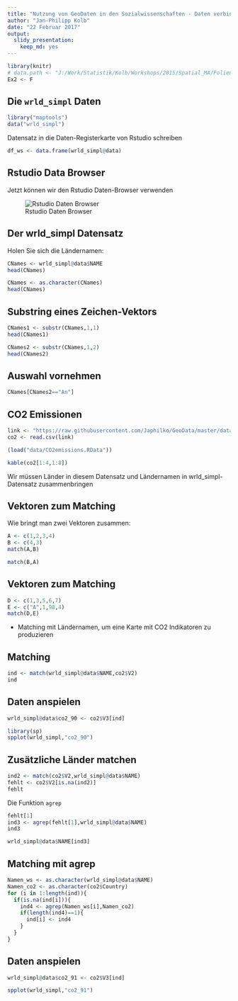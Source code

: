 ```yaml
---
title: "Nutzung von GeoDaten in den Sozialwissenschaften - Daten verbinden"
author: "Jan-Philipp Kolb"
date: "22 Februar 2017"
output: 
  slidy_presentation: 
    keep_md: yes
---
```



```r
library(knitr)
# data.path <- "J:/Work/Statistik/Kolb/Workshops/2015/Spatial_MA/Folien/dataImport/data"
Ex2 <- F
```


## Die `wrld_simpl` Daten 

```r
library("maptools")
data("wrld_simpl")
```

Datensatz in die Daten-Registerkarte von Rstudio schreiben

```r
df_ws <- data.frame(wrld_simpl@data)
```


## Rstudio Data Browser

Jetzt können wir den Rstudio Daten-Browser verwenden

![Rstudio Daten Browser](https://raw.githubusercontent.com/Japhilko/GeoData/master/2016/slides/figure/RstudioDataBrowser.PNG) 


## Der wrld_simpl Datensatz

Holen Sie sich die Ländernamen:

```r
CNames <- wrld_simpl@data$NAME
head(CNames)
```

```r
CNames <- as.character(CNames)
head(CNames)
```

## Substring eines Zeichen-Vektors

```r
CNames1 <- substr(CNames,1,1)
head(CNames1)
```

```r
CNames2 <- substr(CNames,1,2)
head(CNames2)
```

## Auswahl vornehmen

```r
CNames[CNames2=="An"]
```


## CO2 Emissionen

```r
link <- "https://raw.githubusercontent.com/Japhilko/GeoData/master/data/CO2emissions.csv"
co2 <- read.csv(link)
```

```r
(load("data/CO2emissions.RData"))
```


```r
kable(co2[1:4,1:8])
```

Wir müssen Länder in diesem Datensatz und Ländernamen in wrld_simpl-Datensatz zusammenbringen


## Vektoren zum Matching

Wie bringt man zwei Vektoren zusammen:

```r
A <- c(1,2,3,4)
B <- c(4,3)
match(A,B)
```

```r
match(B,A)
```

## Vektoren zum Matching

```r
D <- c(1,3,5,6,7)
E <- c("A",1,98,4)
match(D,E)
```

- Matching mit Ländernamen, um eine Karte mit CO2 Indikatoren zu produzieren

## Matching

```r
ind <- match(wrld_simpl@data$NAME,co2$V2)
ind
```


## Daten anspielen

```r
wrld_simpl@data$co2_90 <- co2$V3[ind]
```

```r
library(sp)
spplot(wrld_simpl,"co2_90")
```

## Zusätzliche Länder matchen

```r
ind2 <- match(co2$V2,wrld_simpl@data$NAME)
fehlt <- co2$V2[is.na(ind2)]
fehlt
```

Die Funktion `agrep`

```r
fehlt[1]
ind3 <- agrep(fehlt[1],wrld_simpl@data$NAME)
ind3
```

```r
wrld_simpl@data$NAME[ind3]
```

## Matching mit agrep

```r
Namen_ws <- as.character(wrld_simpl@data$NAME)
Namen_co2 <- as.character(co2$Country)
for (i in 1:length(ind)){
  if(is.na(ind[i])){
    ind4 <- agrep(Namen_ws[i],Namen_co2)
    if(length(ind4)==1){
      ind[i] <- ind4
    }
  }
}
```

## Daten anspielen

```r
wrld_simpl@data$co2_91 <- co2$V3[ind]
```

```r
spplot(wrld_simpl,"co2_91")
```

